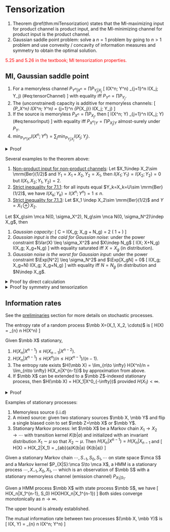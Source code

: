 # Tensorization 

1. Theorem \@ref(thm:miTensorization) 
    states that the MI-maximizing input for product channel 
    is product input, and the MI-minimizing channel 
    for product input is the product channel.
2. Gaussian saddle point problem: solve a $n=1$ problem by going to 
    $n>1$ problem and use convexity / concavity of information measures 
    and symmetry to obtain the optimal solution. 

<span style="color:red">
5.25 and 5.26 in the textbook; 
MI tensorization properties. 
</span>

## MI, Gaussian saddle point {-}

:::{.theorem #miTensorization name="MI behavior"}

1. For a memoryless channel $P_{Y^n|X^n} = \prod P_{Y_j|X_j}$ 
\[ 
    I(X^n; Y^n) \leq \sum_{j=1}^n I(X_j; Y_j) 
    (\#eq:tensorChannel)
\] 
    with equality iff $P_{Y^n} = \prod P_{Y_j}$. 
2. The (unconstrained) capacity is additive for memoryless channels: 
\[ 
    \max_{P_X^n} I(X^n; Y^n) = \sum_{j=1}^n \max_{P_{X_j}} I(X_j; Y_j)
\] 
3. If the source is memoryless $P_{X^n} = \prod P_{X_j}$, then 
\[ 
    I(X^n; Y) \geq \sum_{j=1}^n I(X_j; Y) 
    (\#eq:tensorInput)
\] 
with equality iff $P_{X^n|Y} = \prod P_{X_j|Y}$ almost-surely 
under $P_Y$. 
4. $\min_{P_{Y^n|X^n}} I(X^n; Y^n) = \sum_j 
    \min_{P_{Y_j|X_j}} I(X_j; Y_j)$. 
:::
<details>
<summary>Proof</summary>
For (1), recall definition \@ref(def:mutInfDef) for MI: 
\begin{align}
    I(X^n; Y^n) 
    &= D(P_{X^nY^n} \| P_{X^n} P_{Y^n}) 
    = D\left(\prod P_{Y_j|X_j}\| P_{Y^n} | P_{X^n}\right) \\ 
    \sum_j I(X_j; Y_j) 
    &= \sum_j D(P_{Y_j|X_j} \| P_{Y_j} | P_{X_j}) 
    = D\left(\prod P_{Y_j|X_j} \| \prod P_{Y_j} 
    | \prod P_{X_j}\right)
\end{align}
It remains to show that the following difference is positive 
\begin{align}
    D(P_{Y^n|X^n} \| P_{Y^n} | P_{X^n}) 
    - D(P_{Y^n | X^n} \| \prod P_{Y_j} | \prod P_{X_j})
\end{align}
(1) naturally implies (2). To show (3), 
\begin{align}
    I(X^n; Y) 
    &= D(P_{X^n|Y} \| P_{X^n} | P_Y)
\end{align}
</details>

Several examples to the theorem above: 

1. <u>Non-product input for non-product channels</u>: 
    Let $X_1\indep X_2\sim \mrm{Ber}(1/2)$ and $Y_1=X_1+X_2, Y_2=X_1$, 
    then $I(X_1; Y_1)=I(X_2; Y_2)=0$ but $I(X_1, X_2; Y_1, Y_2)=2$.
2. <u>Strict inequality for 7.1.1</u>: 
    for all inputs equal $Y_k=X_k=U\sim \mrm{Ber}(1/2)$, 
    we have $I(X_k; Y_k)=I(X^n; Y^n)=1\leq n$.
3. <u>Strict inequality for 7.1.3</u>: 
    Let $X_1 \indep X_2\sim \mrm{Ber}(1/2)$ and $Y=X_1\oplus X_2$.

:::{.theorem name="extremality of Gaussian channels"}
Let $X_g\sim \mca N(0, \sigma_X^2), 
N_g\sim \mca N(0, \sigma_N^2)\indep X_g$, then 

1. _Gaussian capacity:_ 
\[ 
    C = I(X_g; X_g + N_g) = \df 1 2 \log \left(
        1 + \df{\sigma_X^2}{\sigma_N^2}
    \right)
\] 
2. _Gaussian input is the caid for Gaussian noise:_ under 
    the power constraint $\Var(X) \leq \sigma_X^2$ and $X\indep N_g$ 
\[ 
    I(X; X+N_g) \leq I(X_g; X_g+N_g) 
\] 
with equality saturated iff $X=X_g$ (in distribution). 
3. _Gaussian noise is the worst for Gaussian input:_ under 
    the power constraint $\Exp[N^2] \leq \sigma_N^2$ and $\Exp[X_gN] = 0$ 
\[ 
    I(X_g; X_g+N) \geq I(X_g; X_g+N_g) 
\] 
with equality iff $N=N_g$ (in distribution and $N\indep X_g$. 
:::

<details>
<summary>Proof by direct calculation</summary>
Define $Y_g=X_g+N_g$ and the conditional divergence 
\begin{align}
    f(x) &= D(P_{Y_g|X_g=x} \| P_{Y_g}) 
    = D(\mca N(x, \sigma_N^2) \| \mca N(0, \sigma_X^2 + \sigma_N^2)) \\ 
    &= \df 1 2 \log \left(1 + \df{\sigma_X^2}{\sigma_N^2}\right) 
    + \df{\log e}{2} \df{x^2 - \sigma_X^2}{\sigma_X^2 + \sigma_N^2}
\end{align}

1. By definition \@ref(def:mutInfDef) of mutual information, 
    $I(X_g; X_g+N_g) = \Exp[f(X_g)] = C$. 
2. By center of gravity formula \@ref(cor:centerOfGravityMI), 
\[ 
    I(X; X+N_g) \leq D(P_{Y|X} \| P_{Y_g} |P_X) \leq C 
\] 
    By the uniqueness of caod \@ref(cor:caodUniqueness), 
    we have $P_Y=P_{Y_g}\implies X\sim \mca N(0, \sigma_X^2)$. 
3. Let $P_{Y|X_g}$ denote the kernel $Y=X_g+N$, apply theorem 
    \@ref(thm:miLowerBound), Baye's formula 
\begin{align}
    I(X_g; Y=X_g+N) 
    &\geq \Exp \log \df{dP_{X_g|Y_g}(X_g|Y)}{dP_{X_g}(X_g)} 
    = \Exp \log \df{dP_{Y_g|X_g}(Y|X_g)}{dP_{Y_g}(Y)} \\ 
    &= C + \df {\log e}{2} \Exp \left[
        \df{Y^2}{\sigma_X^2 + \sigma_N^2} 
        - \df{N^2}{\sigma_N^2}
    \right]
\end{align}
The first inequality is saturated when $P_{X_g|Y_g} = P_{Y|X_g}$; 
the second term implies that $X_g$ must be conditionally Gaussian. 
This is enough to imply that $Y$ is Gaussian. 
</details>

<details>
<summary>Proof by symmetry and tensorization</summary>
Proof of (1), (2): suppose we wish to solve, for $Z^n\sim \mca N(0, I_n)$, 
the following equation. Apply equation \@ref(eq:tensorChannel) to obtain 
\[ 
    \max_{\Exp[\sum X_k^2]\leq n \sigma_X^2} I(X^n; X^n+Z^n) 
    = \max_{\Exp[\sum X_k^2]\leq n \sigma_X^2} \sum_{k=1}^n I(X_k; X_k+Z_k)
\] 
Next apply an averaging argument: 
given a distribution $P_{X^n}$, the average of its marginals 
$\bar P_X = \frac 1 n \sum P_{X_k}$ 
will also satisfy the constraint and 
yield larger mutual information by the concavity 
of $I(P_X, P_{Y|X})$ in $P_X$ (theorem \@ref(thm:MIextremality)). 
Thus 
\[ 
    \max_{\Exp[\sum X_k^2]\leq n \sigma_X^2} I(X^n; X^n+Z^n) 
    = n \max_{\Exp[X^2] \leq \sigma_X^2} I(X; X+Z)
\] 
Next, for any orthogonal transformation $U\in O(n)$, we have 
\[ 
    I(P_{X^n}, P_{Y^n|X^n}) = I(P_{UX^n}, P_{UY^n|UX^n}) 
    = I(P_{UX^n}, P_{Y^n|X^n})
\] 
Averaging over all orthogonal rotations $U$ can only 
make the mutual information larger, and the optimal input distribution 
can be chosen to be invariant under orthogonal transformations. 
The only product distribution satisfying power constraints and 
rotational symmetry is the isotropic Gaussian, so 
$P_{Y^n} = \mca N(0, 1+\sigma_X^2)^{\otimes n}$. 
This also determines $P_{X^*}$ uniquely. 

Proof of (3): apply equation \@ref(eq:tensorInput) and use 
    the convexity of $P_{Y|X}\mapsto I(P_X; P_{Y|X})$ 
    to argue that the channel additive noise $N$ must 
    be additive and rotationally symmetric. 
</details>

## Information rates {-}

See the [preliminaries](#stochasticProcessPrelim) 
section for more details on stochastic processes. 

:::{.definition #entropyRate name="entropy rate"}
The entropy rate of a
 random process $\mbb X=(X_1, X_2, \cdots)$ is 
 \[ 
    H(\mbb X) = \lim_{n\to \infty} \df 1 n H(X^n)
 \] 
:::

:::{.theorem name="properties of stationary processes"} 
Given $\mbb X$ stationary, 

1. $H(X_n|X^{n-1}) \leq H(X_{n-1}|X^{n-2})$. 
2. $H(X_n|X^{n-1}) \leq H(X^n)/n \leq H(X^{n-1})/(n-1)$.
3. The entropy rate exists 
    $H(\mbb X) = \lim_{n\to \infty} H(X^n)/n 
    = \lim_{n\to \infty} H(X_n|X^{n-1})$
    by approximation from above. 
4. If $\mbb X$ can be extended to a $\mbb Z$-indexed stationary process, then 
    $H(\mbb X) = H(X_1|X^0_{-\infty})$ provided $H(X_1)<\infty$. 
:::
<details>
<summary>Proof</summary>
For (1), by conditioning and stationarity 
\[ 
    H(X_n|X^{n-1}) \leq H(X_n|X_2^{n-1}) = H(X_{n-1}, X^{n-2})
\] 
For (2), use the chain rule 
\begin{align}
    \df 1 n H(X^n) 
    &= \df 1 n \sum H(X_j|X^{j-1}) \geq H(X_n|X^{n-1}) \\ 
    H(X^n) 
    &= H(X^{n-1}) + H(X_n|X^{n-1}) \leq H(X^{n-1}) + \df 1 n H(X^n) 
\end{align}
For (3), use the right inequality in (2) to argue that 
$H(X^n)/n$ is a decreasing sequence lower-bounded by $0$, 
so the limit $H(\mbb X)$ exists. 
By the chain rule, the second sequence is the Cesaro's mean 
by $H(X^n)/n = \sum H(X_j|X^{j-1})/n$. 
For (4), use the limit definition of $H(\mbb X)$ and pass the 
limit through the monotone convergence of mutual information: 
\[ 
    \lim_{n\to \infty} H(X_1) - H(X_1|X_{-n}^0) 
    = \lim_{n\to \infty} I(X_1; X_{-n}^0) = I(X_1; X_{-\infty}^0) 
    = H(X_1) - H(X_1|X_{-\infty}^0)
\] 
</details>

Examples of stationary processes:

1. Memoryless source (i.i.d)
2. A mixed source: given two stationary sources 
    $\mbb X, \mbb Y$ and flip a single biased coin to set 
    $\mbb Z=\mbb X$ or $\mbb Y$. 
3. Stationary Markov process: let $\mbb X$ be a Markov 
    chain $X_1\to X_2\to \cdots$ with transition 
    kernel $K(b|a)$ and initialized with an invariant 
    distribution $X_1\sim \mu$ so that $X_2\sim \mu$. 
    Then $H(X_n|X^{n-1}) = H(X_n|X_{n-1}$ and 
    \[ 
        H(\mbb X) = H(X_2|X_1) 
        = \sum_{ab}\mu(a)K(b|a) \log \df 1 {K(b|a)}
    \] 

:::{.definition name="Hidden Markov Model (HMM)"}
Given a stationary Markov chain $\cdots, S_{-1}, S_0, S_1, \cdots$ 
on state space $\mca S$ and a Markov kernel $P_{X|S}:\mca S\to \mca X$, 
a HMM is a stationary process $\cdots, X_{-1}, X_0, X_1, \cdots$ 
which is an observation of $\mbb S$ with a stationary 
memoryless channel (emission channel) $P_{X_1|S_1}$. 
:::

:::{.proposition name="entropy rate of HMM"}
Given a HMM process $\mbb X$ with state process $\mbb S$, we have 
\[ 
    H(X_n|X_1^{n-1}, S_0) \leq H(\mbb X)\leq H(X_n|X_1^{n-1})
\] 
Both sides converge monotonically as $n\to \infty$. 
:::
The upper bound is already established. 

:::{.definition #miRate name="mutual information rate"}
The mutual information rate between two processes 
$(\mbb X, \mbb Y)$ is 
\[ 
    I(\mbb X, \mbb Y) = \lim_{n\to \infty} \df 1 n I(X^n; Y^n)
\] 
:::